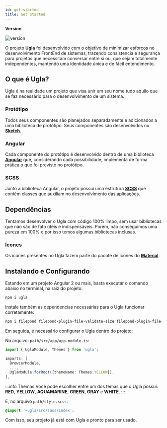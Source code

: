 ```yaml
---
id: get-started
title: Get Started
---
```


**Version**

![version](https://img.shields.io/npm/v/ugla)

O projeto **Ugla** foi desenvolvido com o objetivo de minimizar esforços no desenvolvimento FrontEnd de sistemas, trazendo consistencia e segurança para projetos que necessitam conversar entre si ou, que sejam totalmente independentes, mantendo uma identidade única e de fácil entendimento.

## O que é Ugla?
Ugla é na realidade um projeto que visa unir em seu nome tudo aquilo que se faz necessário para o desenvolvimento de um sistema.

### Protótipo
Todos seus componentes são planejados separadamente e adicionados a uma biblioteca de protótipo. Seus componentes são desenvolvidos no [**Sketch**](https://www.sketch.com/).

### Angular
Cada componente do protótipo é desenvolvido dentro de uma biblioteca [**Angular**](https://angular.io/) que, considerando cada possibilidade, implementa de forma prática o que foi previsto no protótipo.

### SCSS
Junto a biblioteca Angular, o projeto possuí uma estrutura [**SCSS**](https://sass-lang.com/) que contém classes que auxiliam no desenvolvimento das aplicações.

## Dependências
Tentamos desenvolver o Ugla com código 100% limpo, sem usar bibliotecas que não são de fato úteis e indispensáveis. Porém, não conseguimos uma pureza em 100% e por isso temos algumas bibliotecas inclusas.

### Ícones
Os ícones presentes no Ugla fazem parte do pacote de ícones do [**Material**](https://material.io/resources/icons/?style=baseline).

## Instalando e Configurando
Estando em um projeto Angular 2 ou mais, basta executar o comando abaixo no terminal, na raiz do projeto:

```bash
npm i ugla
```

Instale também as dependencias necessárias para o Ugla funcionar corretamente:

```bash
npm i filepond filepond-plugin-file-validate-size filepond-plugin-file-validate-type filepond-plugin-image-crop filepond-plugin-image-exif-orientation filepond-plugin-image-preview filepond-plugin-image-resize filepond-plugin-image-transform js-datepicker ngx-filepond moment tooltip.js
```

Em seguida, é necessário configurar o Ugla dentro do projeto:

No arquivo: `path/src/app/app.module.ts`:

```jsx title="path/src/app/app.module.ts"
import { UglaModule, Themes } from 'ugla';
```

```typescript {4} title="path/src/app/app.module.ts"
imports: [
  BrowserModule,
  ...,
  UglaModule.forRoot({themeName: Themes.YELLOW}),
],
```

:::info Themas
Você pode escolher entre um dos temas que o Ugla possuí: **RED**, **YELLOW**, **AQUAMARINE**, **GREEN**, **GRAY** e **WHITE**.
:::

E, no arquivo `path/style.scss`:

```scss title="path/style.scss"
@import '~ugla/src/sass/index';
```

Com isso, seu projeto já está com Ugla e pronto para ser usado.